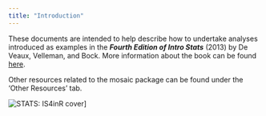 ```yaml
---
title: "Introduction"
---
```


These documents are intended to help describe how to undertake analyses introduced 
as examples in the **_Fourth Edition of Intro Stats_** (2013) by De Veaux, Velleman, and Bock.
More information about the book can be found [here](http://wps.aw.com/aw_deveaux_stats_series).  

Other resources related to the mosaic package can be found under the 'Other Resources' tab. 

![STATS: IS4inR cover](IS4inR.jpg)]